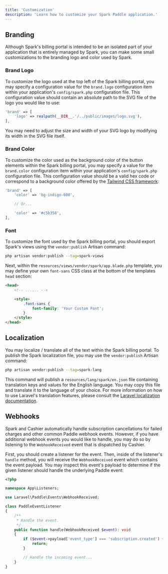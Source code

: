 ```yaml
---
title: 'Customization'
description: 'Learn how to customize your Spark Paddle application.'
---
```


## Branding

Although Spark's billing portal is intended to be an isolated part of your application that is entirely managed by Spark, you can make some small customizations to the branding logo and color used by Spark.

### Brand Logo

To customize the logo used at the top left of the Spark billing portal, you may specify a configuration value for the `brand.logo` configuration item within your application's `config/spark.php` configuration file. This configuration value should contain an absolute path to the SVG file of the logo you would like to use:

```php config/spark.php
'brand' => [
    'logo' => realpath(__DIR__.'/../public/images/logo.svg'),
],
```

<Note>

You may need to adjust the size and width of your SVG logo by modifying its width in the SVG file itself.
</Note>

### Brand Color

To customize the color used as the background color of the button elements within the Spark billing portal, you may specify a value for the `brand.color` configuration item within your application's `config/spark.php` configuration file. This configuration value should be a valid hex code or correspond to a background color offered by the [Tailwind CSS framework](https://tailwindcss.com/docs/customizing-colors):

```php config/spark.php
'brand' => [
    'color' => 'bg-indigo-600',

    // Or...

    'color' => '#c5b358',
],
```

### Font

To customize the font used by the Spark billing portal, you should export Spark's views using the `vendor:publish` Artisan command:

```bash
php artisan vendor:publish --tag=spark-views
```

Next, within the `resources/views/vendor/spark/app.blade.php` template, you may define your own `font-sans` CSS class at the bottom of the templates `head` section:

```html
<head>
    <!-- ...... -->

    <style>
        .font-sans {
            font-family: 'Your Custom Font';
        }
    </style>
</head>
```

## Localization

You may localize / translate all of the text within the Spark billing portal. To publish the Spark localization file, you may use the `vendor:publish` Artisan command:

```bash
php artisan vendor:publish --tag=spark-lang
```

This command will publish a `resources/lang/spark/en.json` file containing translation keys and values for the English language. You may copy this file and translate it to the language of your choice. For more information on how to use Laravel's translation features, please consult the [Laravel localization documentation](https://laravel.com/docs/localization#using-translation-strings-as-keys).

## Webhooks

Spark and Cashier automatically handle subscription cancellations for failed charges and other common Paddle webhook events. However, if you have additional webhook events you would like to handle, you may do so by listening to the `WebhookReceived` event that is dispatched by Cashier.

First, you should create a listener for the event. Then, inside of the listener's `handle` method, you will receive the `WebhookReceived` event which contains the event payload. You may inspect this event's payload to determine if the given listener should handle the underlying Paddle event:

```php
<?php

namespace App\Listeners;

use Laravel\Paddle\Events\WebhookReceived;

class PaddleEventListener
{
    /**
     * Handle the event.
     */
    public function handle(WebhookReceived $event): void
    {
        if ($event->payload['event_type'] === 'subscription.created') {
            return;
        }

        // Handle the incoming event...
    }
}
```
